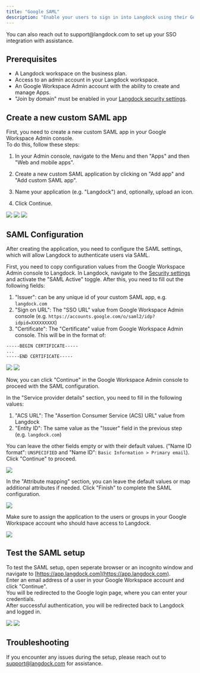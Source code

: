 ```yaml
---
title: "Google SAML"
description: "Enable your users to sign in into Langdock using their Google accounts via SAML."
---
```


<Info>
  You can also reach out to support@langdock.com to set up your SSO integration
  with assistance.
</Info>

## Prerequisites

- A Langdock workspace on the business plan.
- Access to an admin account in your Langdock workspace.
- An Google Workspace Admin account with the ability to create and manage Apps.
- "Join by domain" must be enabled in your [Langdock security settings](https://app.langdock.com/settings/workspace/security).

## Create a new custom SAML app

First, you need to create a new custom SAML app in your Google Workspace Admin console. <br />
To do this, follow these steps:

1. In your Admin console, navigate to the Menu and then "Apps" and then "Web and mobile apps".

2. Create a new custom SAML application by clicking on "Add app" and "Add custom SAML app".

3. Name your application (e.g. "Langdock") and, optionally, upload an icon.

4. Click Continue.

<img src="/images/google-1.png" />
<img src="/images/google-2.png" />
<img src="/images/google-3.png" />

## SAML Configuration

After creating the application, you need to configure the SAML settings, which will allow Langdock to authenticate users via SAML.

First, you need to copy configuration values from the Google Workspace Admin console to Langdock.
In Langdock, navigate to the [Security settings](https://app.langdock.com/settings/workspace/security) and activate the "SAML Active" toggle. After this, you need to fill out the following fields:

1. "Issuer": can be any unique id of your custom SAML app, e.g. `langdock.com`
2. "Sign on URL": The "SSO URL" value from Google Workspace Admin console (e.g. `https://accounts.google.com/o/saml2/idp?idpid=XXXXXXXXX`)
3. "Certificate": The "Certificate" value from Google Workspace Admin console. This will be in the format of:

```
-----BEGIN CERTIFICATE-----
...
-----END CERTIFICATE-----
```

<img src="/images/google-4.png" />
<img src="/images/google-5.png" />

Now, you can click "Continue" in the Google Workspace Admin console to proceed with the SAML configuration.

In the "Service provider details" section, you need to fill in the following values:

1. "ACS URL": The "Assertion Consumer Service (ACS) URL" value from Langdock
2. "Entity ID": The same value as the "Issuer" field in the previous step (e.g. `langdock.com`)

You can leave the other fields empty or with their default values. ("Name ID format": `UNSPECIFIED` and "Name ID": `Basic Information > Primary email`). Click "Continue" to proceed.

<img src="/images/google-6.png" />

In the "Attribute mapping" section, you can leave the default values or map additional attributes if needed. Click "Finish" to complete the SAML configuration.

<img src="/images/google-7.png" />

Make sure to assign the application to the users or groups in your Google Workspace account who should have access to Langdock.

<img src="/images/google-8.png" />

## Test the SAML setup

To test the SAML setup, open seperate browser or an incognito window and navigate to [https://app.langdock.com](https://app.langdock.com). <br />
Enter an email address of a user in your Google Workspace account and click "Continue". <br />
You will be redirected to the Google login page, where you can enter your credentials. <br />
After successful authentication, you will be redirected back to Langdock and logged in.

<img src="/images/google-9.png" />
<img src="/images/google-10.png" />

## Troubleshooting

If you encounter any issues during the setup, please reach out to support@langdock.com for assistance.

